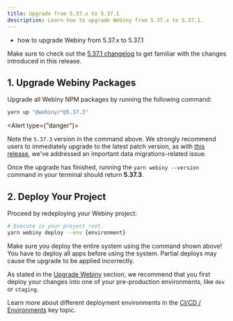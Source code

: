 ```yaml
---
title: Upgrade from 5.37.x to 5.37.1
description: Learn how to upgrade Webiny from 5.37.x to 5.37.1.
---
```



<Alert type="success" title="What you’ll learn">

- how to upgrade Webiny from 5.37.x to 5.37.1

</Alert>

<Alert type="info">

Make sure to check out the [5.37.1 changelog](/docs/{version}/release-notes/5.37.1/changelog) to get familiar with the changes introduced in this release.

</Alert>

## 1. Upgrade Webiny Packages

Upgrade all Webiny NPM packages by running the following command:

```bash
yarn up "@webiny/*@5.37.3"
```

<Alert type={"danger"}>

  Note the `5.37.3` version in the command above. We strongly recommend users to immediately upgrade to the latest patch version, as with [this release](/docs/release-notes/5.37.3/changelog), we've addressed an important data migrations-related issue.

</Alert>

Once the upgrade has finished, running the `yarn webiny --version` command in your terminal should return **5.37.3**.

## 2. Deploy Your Project

Proceed by redeploying your Webiny project:

```bash
# Execute in your project root.
yarn webiny deploy --env {environment}
```

<Alert type="warning">

Make sure you deploy the entire system using the command shown above! You have to deploy all apps before using the system. Partial deploys may cause the upgrade to be applied incorrectly.

</Alert>

<Alert type="warning">

As stated in the [Upgrade Webiny](/docs/{version}/release-notes/5.37.1/upgrade-webiny#pre-production-environments-first) section, we recommend that you first deploy your changes into one of your pre-production environments, like `dev` or `staging`.

</Alert>

<Alert type="info">

Learn more about different deployment environments in the [CI/CD / Environments](/docs/{version}/core-development-concepts/ci-cd/environments) key topic.

</Alert>
